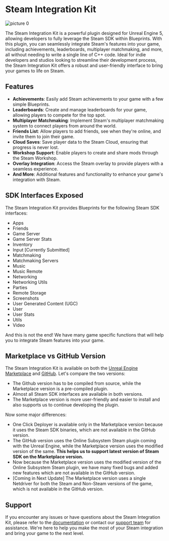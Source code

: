 
# Steam Integration Kit
 
![picture 0](../images/6f3d2ad67199b30042afea1c0dc53375551cf3cbb8c2f620c176679762b7a5e3.png)  

The Steam Integration Kit is a powerful plugin designed for Unreal Engine 5, allowing developers to fully leverage the Steam SDK within Blueprints. With this plugin, you can seamlessly integrate Steam's features into your game, including achievements, leaderboards, multiplayer matchmaking, and more, all without needing to write a single line of C++ code. Ideal for indie developers and studios looking to streamline their development process, the Steam Integration Kit offers a robust and user-friendly interface to bring your games to life on Steam.


## Features

- **Achievements**: Easily add Steam achievements to your game with a few simple Blueprints.
- **Leaderboards**: Create and manage leaderboards for your game, allowing players to compete for the top spot.
- **Multiplayer Matchmaking**: Implement Steam's multiplayer matchmaking system to connect players from around the world.
- **Friends List**: Allow players to add friends, see when they're online, and invite them to join their game.
- **Cloud Saves**: Save player data to the Steam Cloud, ensuring that progress is never lost.
- **Workshop Support**: Enable players to create and share mods through the Steam Workshop.
- **Overlay Integration**: Access the Steam overlay to provide players with a seamless experience.
- **And More**: Additional features and functionality to enhance your game's integration with Steam.

## SDK Interfaces Exposed

The Steam Integration Kit provides Blueprints for the following Steam SDK interfaces:

- Apps
- Friends
- Game Server
- Game Server Stats
- Inventory
- Input [Currently Submitted]
- Matchmaking
- Matchmaking Servers
- Music
- Music Remote
- Networking
- Networking Utils
- Parties
- Remote Storage
- Screenshots
- User Generated Content (UGC)
- User
- User Stats
- Utils
- Video

And this is not the end! We have many game specific functions that will help you to integrate Steam features into your game.

## Marketplace vs GitHub Version

The Steam Integration Kit is available on both the [Unreal Engine Marketplace](https://www.unrealengine.com/marketplace/en-US/product/steam-integration-kit) and [GitHub](https://github.com/betidestudio/SteamIntegrationKit). Let's compare the two versions:

- The Github version has to be compiled from source, while the Marketplace version is a pre-compiled plugin.
- Almost all Steam SDK interfaces are available in both versions.
- The Marketplace version is more user-friendly and easier to install and also supports us to continue developing the plugin.

Now some major differences:

- One Click Deployer is available only in the Marketplace version because it uses the Steam SDK binaries, which are not available in the GitHub version.
- The GitHub version uses the Online Subsystem Steam plugin coming with the Unreal Engine, while the Marketplace version uses the modified version of the same.
    **This helps us to support latest version of Steam SDK on the Marketplace version.**
- Now because the Marketplace version uses the modified version of the Online Subsystem Steam plugin, we have many fixed bugs and added new features which are not available in the GitHub version.
- [Coming in Next Update] The Marketplace version uses a single Netdriver for both the Steam and Non-Steam versions of the game, which is not available in the GitHub version.

## Support

If you encounter any issues or have questions about the Steam Integration Kit, please refer to the [documentation](/docs) or contact our [support team](/about) for assistance. We're here to help you make the most of your Steam integration and bring your game to the next level.